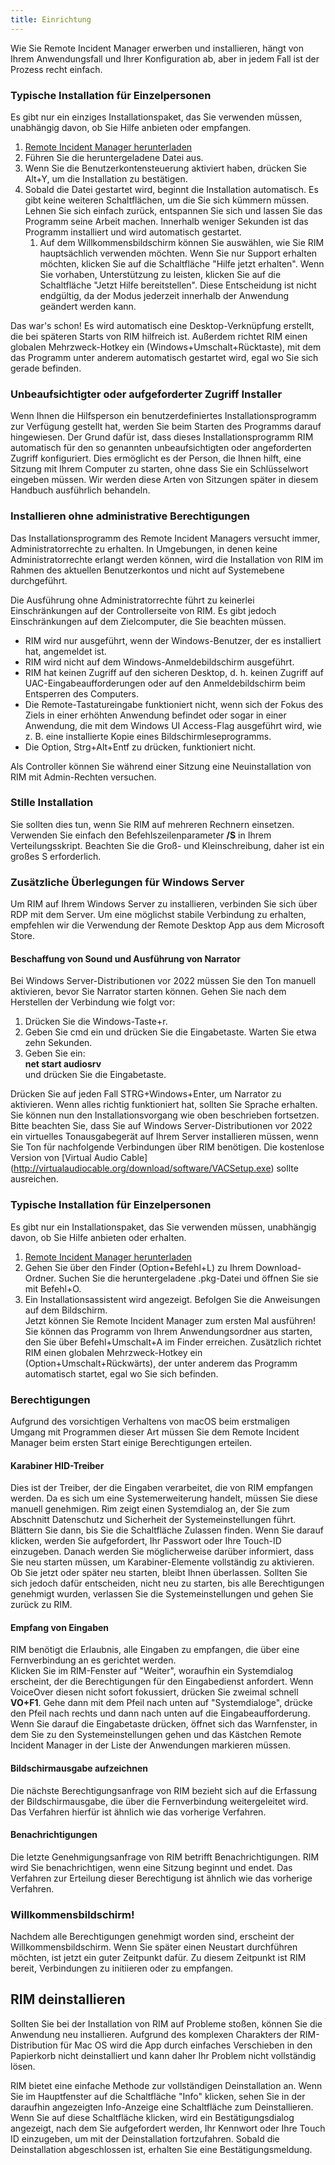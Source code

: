```yaml
---
title: Einrichtung
---
```



Wie Sie Remote Incident Manager erwerben und installieren, hängt von Ihrem Anwendungsfall und Ihrer Konfiguration ab, aber in jedem Fall ist der Prozess recht einfach.
<Windows>
### Typische Installation für Einzelpersonen
Es gibt nur ein einziges Installationspaket, das Sie verwenden müssen, unabhängig davon, ob Sie Hilfe anbieten oder empfangen.
1. [Remote Incident Manager herunterladen](https://getrim.app/win)
1. Führen Sie die heruntergeladene Datei aus.
1. Wenn Sie die Benutzerkontensteuerung aktiviert haben, drücken Sie Alt+Y, um die Installation zu bestätigen.
1. Sobald die Datei gestartet wird, beginnt die Installation automatisch. Es gibt keine weiteren Schaltflächen, um die Sie sich kümmern müssen. Lehnen Sie sich einfach zurück, entspannen Sie sich und lassen Sie das Programm seine Arbeit machen. Innerhalb weniger Sekunden ist das Programm installiert und wird automatisch gestartet.  
    1. Auf dem Willkommensbildschirm können Sie auswählen, wie Sie RIM hauptsächlich verwenden möchten. Wenn Sie nur Support erhalten möchten, klicken Sie auf die Schaltfläche "Hilfe jetzt erhalten". Wenn Sie vorhaben, Unterstützung zu leisten, klicken Sie auf die Schaltfläche "Jetzt Hilfe bereitstellen". Diese Entscheidung ist nicht endgültig, da der Modus jederzeit innerhalb der Anwendung geändert werden kann.

Das war's schon! Es wird automatisch eine Desktop-Verknüpfung erstellt, die bei späteren Starts von RIM hilfreich ist. Außerdem richtet RIM einen globalen Mehrzweck-Hotkey ein (Windows+Umschalt+Rücktaste), mit dem das Programm unter anderem automatisch gestartet wird, egal wo Sie sich gerade befinden.
### Unbeaufsichtigter oder aufgeforderter Zugriff Installer
Wenn Ihnen die Hilfsperson ein benutzerdefiniertes Installationsprogramm zur Verfügung gestellt hat, werden Sie beim Starten des Programms darauf hingewiesen. Der Grund dafür ist, dass dieses Installationsprogramm RIM automatisch für den so genannten unbeaufsichtigten oder angeforderten Zugriff konfiguriert. Dies ermöglicht es der Person, die Ihnen hilft, eine Sitzung mit Ihrem Computer zu starten, ohne dass Sie ein Schlüsselwort eingeben müssen. Wir werden diese Arten von Sitzungen später in diesem Handbuch ausführlich behandeln.

### Installieren ohne administrative Berechtigungen

Das Installationsprogramm des Remote Incident Managers versucht immer, Administratorrechte zu erhalten. In Umgebungen, in denen keine Administratorrechte erlangt werden können, wird die Installation von RIM im Rahmen des aktuellen Benutzerkontos und nicht auf Systemebene durchgeführt.

Die Ausführung ohne Administratorrechte führt zu keinerlei Einschränkungen auf der Controllerseite von RIM. Es gibt jedoch Einschränkungen auf dem Zielcomputer, die Sie beachten müssen.

* RIM wird nur ausgeführt, wenn der Windows-Benutzer, der es installiert hat, angemeldet ist. 
* RIM wird nicht auf dem Windows-Anmeldebildschirm ausgeführt. 
* RIM hat keinen Zugriff auf den sicheren Desktop, d. h. keinen Zugriff auf UAC-Eingabeaufforderungen oder auf den Anmeldebildschirm beim Entsperren des Computers. 
* Die Remote-Tastatureingabe funktioniert nicht, wenn sich der Fokus des Ziels in einer erhöhten Anwendung befindet oder sogar in einer Anwendung, die mit dem Windows UI Access-Flag ausgeführt wird, wie z. B. eine installierte Kopie eines Bildschirmleseprogramms. 
* Die Option, Strg+Alt+Entf zu drücken, funktioniert nicht. 

Als Controller können Sie während einer Sitzung eine Neuinstallation von RIM mit Admin-Rechten versuchen.

### Stille Installation

Sie sollten dies tun, wenn Sie RIM auf mehreren Rechnern einsetzen. Verwenden Sie einfach den Befehlszeilenparameter **/S** in Ihrem Verteilungsskript. Beachten Sie die Groß- und Kleinschreibung, daher ist ein großes S erforderlich.

### Zusätzliche Überlegungen für Windows Server

Um RIM auf Ihrem Windows Server zu installieren, verbinden Sie sich über RDP mit dem Server. Um eine möglichst stabile Verbindung zu erhalten, empfehlen wir die Verwendung der Remote Desktop App aus dem Microsoft Store.

#### Beschaffung von Sound und Ausführung von Narrator

Bei Windows Server-Distributionen vor 2022 müssen Sie den Ton manuell aktivieren, bevor Sie Narrator starten können. Gehen Sie nach dem Herstellen der Verbindung wie folgt vor:
1. Drücken Sie die Windows-Taste+r.
1. Geben Sie cmd ein und drücken Sie die Eingabetaste. Warten Sie etwa zehn Sekunden.
1. Geben Sie ein:  
**net start audiosrv**  
und drücken Sie die Eingabetaste.

Drücken Sie auf jeden Fall STRG+Windows+Enter, um Narrator zu aktivieren. Wenn alles richtig funktioniert hat, sollten Sie Sprache erhalten.  
Sie können nun den Installationsvorgang wie oben beschrieben fortsetzen.
Bitte beachten Sie, dass Sie auf Windows Server-Distributionen vor 2022 ein virtuelles Tonausgabegerät auf Ihrem Server installieren müssen, wenn Sie Ton für nachfolgende Verbindungen über RIM benötigen. Die kostenlose Version von [Virtual Audio Cable] (http://virtualaudiocable.org/download/software/VACSetup.exe) sollte ausreichen.
</Windows>
<MacOS>
### Typische Installation für Einzelpersonen

Es gibt nur ein Installationspaket, das Sie verwenden müssen, unabhängig davon, ob Sie Hilfe anbieten oder erhalten.
1. [Remote Incident Manager herunterladen](https://getrim.app/mac)
1. Gehen Sie über den Finder (Option+Befehl+L) zu Ihrem Download-Ordner. Suchen Sie die heruntergeladene .pkg-Datei und öffnen Sie sie mit Befehl+O.
1. Ein Installationsassistent wird angezeigt. Befolgen Sie die Anweisungen auf dem Bildschirm.  
Jetzt können Sie Remote Incident Manager zum ersten Mal ausführen! Sie können das Programm von Ihrem Anwendungsordner aus starten, den Sie über Befehl+Umschalt+A im Finder erreichen. Zusätzlich richtet RIM einen globalen Mehrzweck-Hotkey ein (Option+Umschalt+Rückwärts), der unter anderem das Programm automatisch startet, egal wo Sie sich befinden.

### Berechtigungen

Aufgrund des vorsichtigen Verhaltens von macOS beim erstmaligen Umgang mit Programmen dieser Art müssen Sie dem Remote Incident Manager beim ersten Start einige Berechtigungen erteilen.

#### Karabiner HID-Treiber

Dies ist der Treiber, der die Eingaben verarbeitet, die von RIM empfangen werden. Da es sich um eine Systemerweiterung handelt, müssen Sie diese manuell genehmigen. Rim zeigt einen Systemdialog an, der Sie zum Abschnitt Datenschutz und Sicherheit der Systemeinstellungen führt. Blättern Sie dann, bis Sie die Schaltfläche Zulassen finden. Wenn Sie darauf klicken, werden Sie aufgefordert, Ihr Passwort oder Ihre Touch-ID einzugeben. Danach werden Sie möglicherweise darüber informiert, dass Sie neu starten müssen, um Karabiner-Elemente vollständig zu aktivieren. Ob Sie jetzt oder später neu starten, bleibt Ihnen überlassen. Sollten Sie sich jedoch dafür entscheiden, nicht neu zu starten, bis alle Berechtigungen genehmigt wurden, verlassen Sie die Systemeinstellungen und gehen Sie zurück zu RIM.

#### Empfang von Eingaben

RIM benötigt die Erlaubnis, alle Eingaben zu empfangen, die über eine Fernverbindung an es gerichtet werden.  
Klicken Sie im RIM-Fenster auf "Weiter", woraufhin ein Systemdialog erscheint, der die Berechtigungen für den Eingabedienst anfordert. Wenn VoiceOver diesen nicht sofort fokussiert, drücken Sie zweimal schnell **VO+F1**. Gehe dann mit dem Pfeil nach unten auf "Systemdialoge", drücke den Pfeil nach rechts und dann nach unten auf die Eingabeaufforderung. Wenn Sie darauf die Eingabetaste drücken, öffnet sich das Warnfenster, in dem Sie zu den Systemeinstellungen gehen und das Kästchen Remote Incident Manager in der Liste der Anwendungen markieren müssen.

#### Bildschirmausgabe aufzeichnen

Die nächste Berechtigungsanfrage von RIM bezieht sich auf die Erfassung der Bildschirmausgabe, die über die Fernverbindung weitergeleitet wird. Das Verfahren hierfür ist ähnlich wie das vorherige Verfahren.

#### Benachrichtigungen

Die letzte Genehmigungsanfrage von RIM betrifft Benachrichtigungen. RIM wird Sie benachrichtigen, wenn eine Sitzung beginnt und endet. Das Verfahren zur Erteilung dieser Berechtigung ist ähnlich wie das vorherige Verfahren.

### Willkommensbildschirm!

Nachdem alle Berechtigungen genehmigt worden sind, erscheint der Willkommensbildschirm. Wenn Sie später einen Neustart durchführen möchten, ist jetzt ein guter Zeitpunkt dafür. Zu diesem Zeitpunkt ist RIM bereit, Verbindungen zu initiieren oder zu empfangen.

## RIM deinstallieren

Sollten Sie bei der Installation von RIM auf Probleme stoßen, können Sie die Anwendung neu installieren. Aufgrund des komplexen Charakters der RIM-Distribution für Mac OS wird die App durch einfaches Verschieben in den Papierkorb nicht deinstalliert und kann daher Ihr Problem nicht vollständig lösen.

RIM bietet eine einfache Methode zur vollständigen Deinstallation an. Wenn Sie im Hauptfenster auf die Schaltfläche "Info" klicken, sehen Sie in der daraufhin angezeigten Info-Anzeige eine Schaltfläche zum Deinstallieren. Wenn Sie auf diese Schaltfläche klicken, wird ein Bestätigungsdialog angezeigt, nach dem Sie aufgefordert werden, Ihr Kennwort oder Ihre Touch ID einzugeben, um mit der Deinstallation fortzufahren. Sobald die Deinstallation abgeschlossen ist, erhalten Sie eine Bestätigungsmeldung.
</MacOS>

